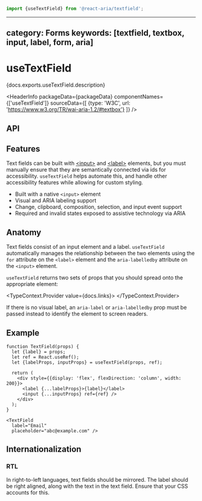 <!-- Copyright 2020 Adobe. All rights reserved.
This file is licensed to you under the Apache License, Version 2.0 (the "License");
you may not use this file except in compliance with the License. You may obtain a copy
of the License at http://www.apache.org/licenses/LICENSE-2.0
Unless required by applicable law or agreed to in writing, software distributed under
the License is distributed on an "AS IS" BASIS, WITHOUT WARRANTIES OR REPRESENTATIONS
OF ANY KIND, either express or implied. See the License for the specific language
governing permissions and limitations under the License. -->



```jsx import
import {useTextField} from '@react-aria/textfield';
```

---
category: Forms
keywords: [textfield, textbox, input, label, form, aria]
---

# useTextField

<p>{docs.exports.useTextField.description}</p>

<HeaderInfo
  packageData={packageData}
  componentNames={['useTextField']}
  sourceData={[
    {type: 'W3C', url: 'https://www.w3.org/TR/wai-aria-1.2/#textbox'}
  ]} />

## API

<FunctionAPI function={docs.exports.useTextField} links={docs.links} />

## Features

Text fields can be built with [&lt;input&gt;](https://developer.mozilla.org/en-US/docs/Web/HTML/Element/input)
and [&lt;label&gt;](https://developer.mozilla.org/en-US/docs/Web/HTML/Element/label) elements,
but you must manually ensure that they are semantically connected via ids for accessibility.
`useTextField` helps automate this, and handle other accessibility features while
allowing for custom styling.

* Built with a native `<input>` element
* Visual and ARIA labeling support
* Change, clipboard, composition, selection, and input event support
* Required and invalid states exposed to assistive technology via ARIA

## Anatomy

Text fields consist of an input element and a label. `useTextField` automatically manages
the relationship between the two elements using the `for` attribute on the `<label>` element
and the `aria-labelledby` attribute on the `<input>` element.

`useTextField` returns two sets of props that you should spread onto the appropriate element:

<TypeContext.Provider value={docs.links}>
  <InterfaceType properties={docs.links[docs.exports.useTextField.return.id].properties} />
</TypeContext.Provider>

If there is no visual label, an `aria-label` or `aria-labelledby` prop must be passed instead
to identify the element to screen readers.

## Example

```tsx example
function TextField(props) {
  let {label} = props;
  let ref = React.useRef();
  let {labelProps, inputProps} = useTextField(props, ref);

  return (
    <div style={{display: 'flex', flexDirection: 'column', width: 200}}>
      <label {...labelProps}>{label}</label>
      <input {...inputProps} ref={ref} />
    </div>
  );
}

<TextField
  label="Email"
  placeholder="abc@example.com" />
```

## Internationalization

### RTL

In right-to-left languages, text fields should be mirrored. The label should be right aligned,
along with the text in the text field. Ensure that your CSS accounts for this.
